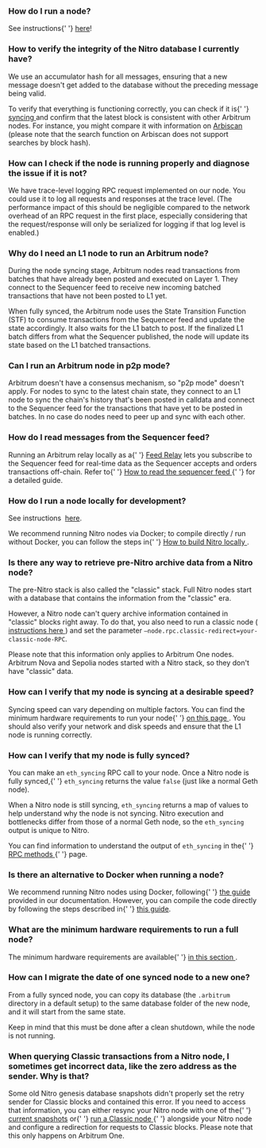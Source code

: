 ### How do I run a node?

<p>
  See instructions{' '}
  <a href="https://developer.arbitrum.io/node-running/how-tos/running-a-full-node">here</a>!
</p>

<p>

</p>

### How to verify the integrity of the Nitro database I currently have?

<p>
  We use an accumulator hash for all messages, ensuring that a new message doesn't get added to the
  database without the preceding message being valid.
</p>

<p>
  To verify that everything is functioning correctly, you can check if it is{' '}
  <a href="https://docs.arbitrum.io/node-running/faq#how-can-i-verify-that-my-node-is-fully-synced">
    syncing
  </a>
  and confirm that the latest block is consistent with other Arbitrum nodes. For instance, you might
  compare it with information on <a href="https://arbiscan.io/">Arbiscan</a> (please note that the search
  function on Arbiscan does not support searches by block hash).
</p>

### How can I check if the node is running properly and diagnose the issue if it is not?

<p>
  We have trace-level logging RPC request implemented on our node. You could use it to log all
  requests and responses at the trace level. (The performance impact of this should be negligible
  compared to the network overhead of an RPC request in the first place, especially considering that
  the request/response will only be serialized for logging if that log level is enabled.)
</p>

<p>

</p>

### Why do I need an L1 node to run an Arbitrum node?

<p>
  During the node syncing stage, Arbitrum nodes read transactions from batches that have already
  been posted and executed on Layer 1. They connect to the Sequencer feed to receive new incoming
  batched transactions that have not been posted to L1 yet.
</p>

<p>
  When fully synced, the Arbitrum node uses the State Transition Function (STF) to consume
  transactions from the Sequencer feed and update the state accordingly. It also waits for the L1
  batch to post. If the finalized L1 batch differs from what the Sequencer published, the node will
  update its state based on the L1 batched transactions.
</p>

### Can I run an Arbitrum node in p2p mode?

<p>
  Arbitrum doesn't have a consensus mechanism, so "p2p mode" doesn't apply. For nodes to sync to the
  latest chain state, they connect to an L1 node to sync the chain's history that's been posted in
  calldata and connect to the Sequencer feed for the transactions that have yet to be posted in
  batches. In no case do nodes need to peer up and sync with each other.
</p>

### How do I read messages from the Sequencer feed?

<p>
  Running an Arbitrum relay locally as a{' '}
  <a href="https://docs.arbitrum.io/node-running/how-tos/running-a-feed-relay">Feed Relay</a> lets
  you subscribe to the Sequencer feed for real-time data as the Sequencer accepts and orders
  transactions off-chain. Refer to{' '}
  <a href="https://docs.arbitrum.io/node-running/how-tos/read-sequencer-feed">
    How to read the sequencer feed
  </a>{' '}
  for a detailed guide.
</p>

<p>

</p>

### How do I run a node locally for development?

<p>
  See instructions 
  <a href="https://developer.arbitrum.io/node-running/how-tos/local-dev-node">here</a>.
</p>

<p>
  We recommend running Nitro nodes via Docker; to compile directly / run without Docker, you can
  follow the steps in{' '}
  <a href="https://docs.arbitrum.io/node-running/how-tos/build-nitro-locally">
    How to build Nitro locally
  </a>
  .
</p>

<p>

</p>

<p>

</p>

<p>

</p>

### Is there any way to retrieve pre-Nitro archive data from a Nitro node?

<p>
  The pre-Nitro stack is also called the "classic" stack. Full Nitro nodes start with a database
  that contains the information from the "classic" era.
</p>

<p>
  However, a Nitro node can't query archive information contained in "classic" blocks right away. To
  do that, you also need to run a classic node (
  <a href="https://developer.arbitrum.io/node-running/how-tos/running-a-classic-node">
    instructions here
  </a>
  ) and set the parameter <code>—node.rpc.classic-redirect=your-classic-node-RPC</code>.
</p>

<p>
  Please note that this information only applies to Arbitrum One nodes. Arbitrum Nova and Sepolia
  nodes started with a Nitro stack, so they don't have "classic" data.
</p>

### How can I verify that my node is syncing at a desirable speed?

<p>
  Syncing speed can vary depending on multiple factors. You can find the minimum hardware
  requirements to run your node{' '}
  <a href="https://developer.arbitrum.io/node-running/how-tos/running-a-full-node#minimum-hardware-configuration">
    on this page
  </a>
  . You should also verify your network and disk speeds and ensure that the L1 node is running correctly.
</p>

### How can I verify that my node is fully synced?

<p>
  You can make an <code>eth_syncing</code> RPC call to your node. Once a Nitro node is fully synced,{' '}
  <code>eth_syncing</code> returns the value <code>false</code> (just like a normal Geth node).
</p>

<p>
  When a Nitro node is still syncing, <code>eth_syncing</code> returns a map of values to help
  understand why the node is not syncing. Nitro execution and bottlenecks differ from those of a
  normal Geth node, so the <code>eth_syncing</code> output is unique to Nitro.
</p>

<p>
  You can find information to understand the output of <code>eth_syncing</code> in the{' '}
  <a href="https://docs.arbitrum.io/for-devs/concepts/differences-between-arbitrum-ethereum/rpc-methods#eth_syncing">
    RPC methods
  </a>{' '}
  page.
</p>

<p>

</p>

### Is there an alternative to Docker when running a node?

<p>
  We recommend running Nitro nodes using Docker, following{' '}
  <a href="https://docs.arbitrum.io/run-arbitrum-node/run-full-node">the guide</a> provided in our
  documentation. However, you can compile the code directly by following the steps described in{' '}
  <a href="https://developer.arbitrum.io/node-running/how-tos/build-nitro-locally">this guide</a>.
</p>

<p>

</p>

### What are the minimum hardware requirements to run a full node?

<p>
  The minimum hardware requirements are available{' '}
  <a href="https://developer.arbitrum.io/node-running/how-tos/running-a-full-node#minimum-hardware-configuration">
    in this section
  </a>
  .
</p>

<p>

</p>

### How can I migrate the date of one synced node to a new one?

<p>
  From a fully synced node, you can copy its database (the <code>.arbitrum</code> directory in a
  default setup) to the same database folder of the new node, and it will start from the same state.
</p>

<p>Keep in mind that this must be done after a clean shutdown, while the node is not running.</p>

<p>

</p>

### When querying Classic transactions from a Nitro node, I sometimes get incorrect data, like the zero address as the sender. Why is that?

<p>
  Some old Nitro genesis database snapshots didn't properly set the retry sender for Classic blocks
  and contained this error. If you need to access that information, you can either resync your Nitro
  node with one of the{' '}
  <a href="https://snapshot.arbitrum.foundation/index.html">current snapshots</a> or{' '}
  <a href="https://docs.arbitrum.io/node-running/how-tos/running-a-classic-node">
    run a Classic node
  </a>{' '}
  alongside your Nitro node and configure a redirection for requests to Classic blocks. Please note
  that this only happens on Arbitrum One.
</p>

<p>

</p>
